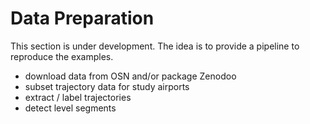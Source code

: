# Data Preparation {.unnumbered}

::: {.callout-note}
This section is under development. The idea is to provide a pipeline to reproduce the examples.
:::

* download data from OSN and/or package Zenodoo
* subset trajectory data for study airports
* extract / label trajectories
* detect level segments
